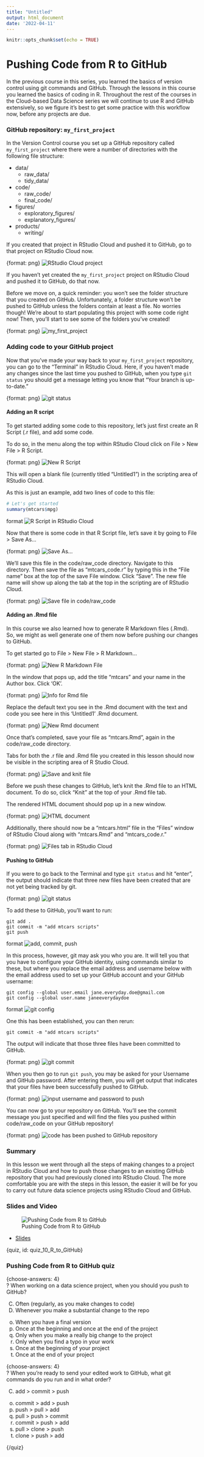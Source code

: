 ```yaml
---
title: "Untitled"
output: html_document
date: '2022-04-11'
---
```


```r
knitr::opts_chunk$set(echo = TRUE)
```

# Pushing Code from R to GitHub

In the previous course in this series, you learned the basics of version control using git commands and GitHub. Through the lessons in this course you learned the basics of coding in R. Throughout the rest of the courses in the Cloud-based Data Science series we will continue to use R and GitHub extensively, so we figure it's best to get some practice with this workflow now, before any projects are due.

### GitHub repository: `my_first_project`

In the Version Control course you set up a GitHub repository called `my_first_project` where there were a number of directories with the following file structure:

* data/
  * raw_data/
  * tidy_data/
* code/
  * raw_code/
  * final_code/
* figures/
  * exploratory_figures/
  * explanatory_figures/
* products/
  * writing/
  
If you created that project in RStudio Cloud and pushed it to GitHub, go to that project on RStudio Cloud now. 

{format: png}
![RStudio Cloud project](https://docs.google.com/presentation/d/1nNKiebsQieBUr645KDfMmbBFr26J2HQ0FAFH8WuSBQQ/export/png?id=1nNKiebsQieBUr645KDfMmbBFr26J2HQ0FAFH8WuSBQQ&pageid=g3ba6176ae9_0_157) 

If you haven't yet created the `my_first_project` project on RStudio Cloud and pushed it to GitHub, do that now. 

Before we move on, a quick reminder: you won't see the folder structure that you created on GitHub. Unfortunately, a folder structure won't be pushed to GitHub unless the folders contain at least a file. No worries though! We're about to start populating this project with some code right now! Then, you'll start to see some of the folders you've created!

{format: png}
![`my_first_project`](https://docs.google.com/presentation/d/1nNKiebsQieBUr645KDfMmbBFr26J2HQ0FAFH8WuSBQQ/export/png?id=1nNKiebsQieBUr645KDfMmbBFr26J2HQ0FAFH8WuSBQQ&pageid=g3ba6176ae9_0_75)
  
### Adding code to your GitHub project

Now that you've made your way back to your `my_first_project` repository, you can go to the "Terminal" in RStudio Cloud. Here, if you haven't made any changes since the last time you pushed to GitHub, when you type `git status` you should get a message letting you know that "Your branch is up-to-date."

{format: png}
![`git status`](https://docs.google.com/presentation/d/1nNKiebsQieBUr645KDfMmbBFr26J2HQ0FAFH8WuSBQQ/export/png?id=1nNKiebsQieBUr645KDfMmbBFr26J2HQ0FAFH8WuSBQQ&pageid=g3ba6176ae9_0_150)

#### Adding an R script

To get started adding some code to this repository, let's just first create an R Script (.r file), and add some code.

To do so, in the menu along the top within RStudio Cloud click on File > New File > R Script.

{format: png}
![New R Script](https://docs.google.com/presentation/d/1nNKiebsQieBUr645KDfMmbBFr26J2HQ0FAFH8WuSBQQ/export/png?id=1nNKiebsQieBUr645KDfMmbBFr26J2HQ0FAFH8WuSBQQ&pageid=g3ba6176ae9_0_162) 

This will open a blank file (currently titled "Untitled1") in the scripting area of RStudio Cloud. 

As this is just an example, add two lines of code to this file:

```r
# Let's get started 
summary(mtcars$mpg)
```

{format: png}
![R Script in RStudio Cloud](https://docs.google.com/presentation/d/1nNKiebsQieBUr645KDfMmbBFr26J2HQ0FAFH8WuSBQQ/export/png?id=1nNKiebsQieBUr645KDfMmbBFr26J2HQ0FAFH8WuSBQQ&pageid=g3ba6176ae9_0_167) 

Now that there is some code in that R Script file, let's save it by going to File > Save As...

{format: png}
![Save As...](https://docs.google.com/presentation/d/1nNKiebsQieBUr645KDfMmbBFr26J2HQ0FAFH8WuSBQQ/export/png?id=1nNKiebsQieBUr645KDfMmbBFr26J2HQ0FAFH8WuSBQQ&pageid=g3ba6176ae9_0_172) 

We'll save this file in the code/raw_code directory.  Navigate to this directory. Then save the file as "mtcars_code.r" by typing this in the "File name" box at the top of the save File window. Click "Save". The new file name will show up along the tab at the top in the scripting are of RStudio Cloud.

{format: png}
![Save file in code/raw_code](https://docs.google.com/presentation/d/1nNKiebsQieBUr645KDfMmbBFr26J2HQ0FAFH8WuSBQQ/export/png?id=1nNKiebsQieBUr645KDfMmbBFr26J2HQ0FAFH8WuSBQQ&pageid=g3ba6176ae9_0_177) 


#### Adding an .Rmd file

In this course we also learned how to generate R Markdown files (.Rmd). So, we might as well generate one of them now before pushing our changes to GitHub. 

To get started go to File > New File > R Markdown...

{format: png}
![New R Markdown File](https://docs.google.com/presentation/d/1nNKiebsQieBUr645KDfMmbBFr26J2HQ0FAFH8WuSBQQ/export/png?id=1nNKiebsQieBUr645KDfMmbBFr26J2HQ0FAFH8WuSBQQ&pageid=g3ba6176ae9_0_182) 


In the window that pops up, add the title "mtcars" and your name in the Author box. Click 'OK'.

{format: png}
![Info for Rmd file](https://docs.google.com/presentation/d/1nNKiebsQieBUr645KDfMmbBFr26J2HQ0FAFH8WuSBQQ/export/png?id=1nNKiebsQieBUr645KDfMmbBFr26J2HQ0FAFH8WuSBQQ&pageid=g3ba6176ae9_0_187) 

Replace the default text you see in the .Rmd document with the text and code you see here in this 'Untitled1' .Rmd document.

{format: png}
![New Rmd document](https://docs.google.com/presentation/d/1nNKiebsQieBUr645KDfMmbBFr26J2HQ0FAFH8WuSBQQ/export/png?id=1nNKiebsQieBUr645KDfMmbBFr26J2HQ0FAFH8WuSBQQ&pageid=g3ba6176ae9_0_191) 

Once that's completed, save your file as "mtcars.Rmd", again in the code/raw_code directory. 

Tabs for both the .r file and .Rmd file you created in this lesson should now be visible in the scripting area of R Studio Cloud. 

{format: png}
![Save and knit file](https://docs.google.com/presentation/d/1nNKiebsQieBUr645KDfMmbBFr26J2HQ0FAFH8WuSBQQ/export/png?id=1nNKiebsQieBUr645KDfMmbBFr26J2HQ0FAFH8WuSBQQ&pageid=g3ba6176ae9_0_196) 

Before we push these changes to GitHub, let's knit the .Rmd file to an HTML document. To do so, click "Knit" at the top of your .Rmd file tab.

The rendered HTML document should pop up in a new window.

{format: png}
![HTML document](https://docs.google.com/presentation/d/1nNKiebsQieBUr645KDfMmbBFr26J2HQ0FAFH8WuSBQQ/export/png?id=1nNKiebsQieBUr645KDfMmbBFr26J2HQ0FAFH8WuSBQQ&pageid=g3ba6176ae9_0_202) 

Additionally, there should now be a "mtcars.html" file in the "Files" window of RStudio Cloud along with "mtcars.Rmd" and "mtcars_code.r."

{format: png}
![Files tab in RStudio Cloud](https://docs.google.com/presentation/d/1nNKiebsQieBUr645KDfMmbBFr26J2HQ0FAFH8WuSBQQ/export/png?id=1nNKiebsQieBUr645KDfMmbBFr26J2HQ0FAFH8WuSBQQ&pageid=g3ba6176ae9_0_206) 

#### Pushing to GitHub

If you were to go back to the Terminal and type `git status` and hit "enter", the output should indicate that three new files have been created that are not yet being tracked by git. 

{format: png}
![`git status`](https://docs.google.com/presentation/d/1nNKiebsQieBUr645KDfMmbBFr26J2HQ0FAFH8WuSBQQ/export/png?id=1nNKiebsQieBUr645KDfMmbBFr26J2HQ0FAFH8WuSBQQ&pageid=g3ba6176ae9_0_213) 


To add these to GitHub, you'll want to run:

```
git add .
git commit -m "add mtcars scripts"
git push
```

{format: png}
![add, commit, push](https://docs.google.com/presentation/d/1nNKiebsQieBUr645KDfMmbBFr26J2HQ0FAFH8WuSBQQ/export/png?id=1nNKiebsQieBUr645KDfMmbBFr26J2HQ0FAFH8WuSBQQ&pageid=g3ba6176ae9_0_221) 


In this process, however, git may ask you who you are. It will tell you that you have to configure your GitHub identity, using commands similar to these, but where you replace the email address and username below with the email address used to set up your GitHub account and your GitHub username:

```
git config --global user.email jane.everyday.doe@gmail.com
git config --global user.name janeeverydaydoe
```

{format: png}
![git config](https://docs.google.com/presentation/d/1nNKiebsQieBUr645KDfMmbBFr26J2HQ0FAFH8WuSBQQ/export/png?id=1nNKiebsQieBUr645KDfMmbBFr26J2HQ0FAFH8WuSBQQ&pageid=g3bb9271f0d_0_28) 


One this has been established, you can then rerun:

```
git commit -m "add mtcars scripts"
```
The output will indicate that those three files have been committed to GitHub.

{format: png}
![`git commit`](https://docs.google.com/presentation/d/1nNKiebsQieBUr645KDfMmbBFr26J2HQ0FAFH8WuSBQQ/export/png?id=1nNKiebsQieBUr645KDfMmbBFr26J2HQ0FAFH8WuSBQQ&pageid=g3bb9271f0d_0_33) 


When you then go to run `git push`, you may be asked for your Username and GitHub password. After entering them, you will get output that indicates that your files have been successfully pushed to GitHub.

{format: png}
![input username and password to push](https://docs.google.com/presentation/d/1nNKiebsQieBUr645KDfMmbBFr26J2HQ0FAFH8WuSBQQ/export/png?id=1nNKiebsQieBUr645KDfMmbBFr26J2HQ0FAFH8WuSBQQ&pageid=g3ba6176ae9_0_228) 

You can now go to your repository on GitHub. You'll see the commit message you just specified and will find the files you pushed within code/raw_code on your GitHub repository!

{format: png}
![code has been pushed to GitHub repository](https://docs.google.com/presentation/d/1nNKiebsQieBUr645KDfMmbBFr26J2HQ0FAFH8WuSBQQ/export/png?id=1nNKiebsQieBUr645KDfMmbBFr26J2HQ0FAFH8WuSBQQ&pageid=g3ba6176ae9_0_237)

### Summary

In this lesson we went through all the steps of making changes to a project in RStudio Cloud and how to push those changes to an existing GitHub repository that you had previously cloned into RStudio Cloud. The more comfortable you are with the steps in this lesson, the easier it will be for you to carry out future data science projects using RStudio Cloud and GitHub.

### Slides and Video

![Pushing Code from R to GitHub](https://youtu.be/X38P9vn3NNM)

* [Slides](https://docs.google.com/presentation/d/1nNKiebsQieBUr645KDfMmbBFr26J2HQ0FAFH8WuSBQQ/edit?usp=sharing)

{quiz, id: quiz_10_R_to_GitHub}
   
### Pushing Code from R to GitHub quiz
   
{choose-answers: 4}  
? When working on a data science project, when you should you push to GitHub?

C) Often (regularly, as you make changes to code)
C) Whenever you make a substantial change to the repo
o) When you have a final version
o) Once at the beginning and once at the end of the project
o) Only when you make a really big change to the project
o) Only when you find a typo in your work
o) Once at the beginning of your project
o) Once at the end of your project

{choose-answers: 4}  
? When you're ready to send your edited work to GitHub, what git commands do you run and in what order?

C) add > commit > push
o) commit > add > push
o) push > pull > add
o) pull > push > commit
o) commit > push > add
o) pull > clone > push
o) clone > push > add

{/quiz}